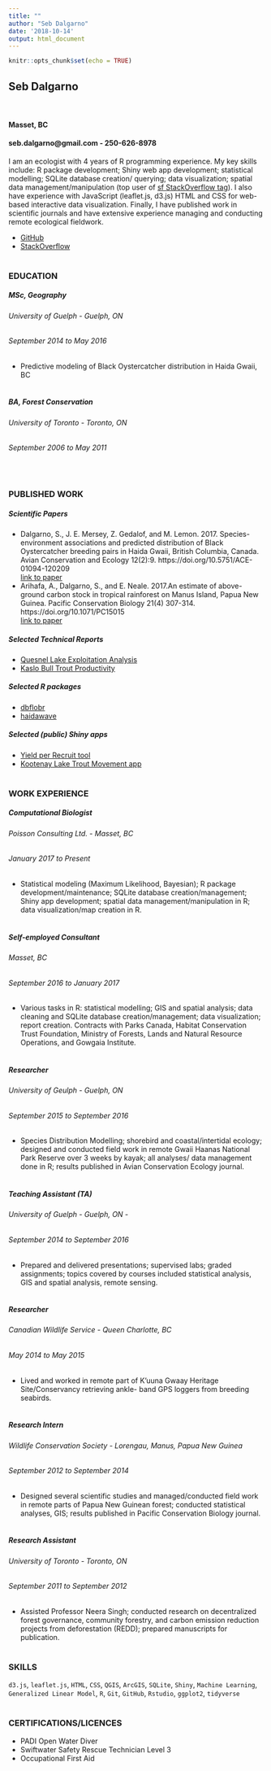 ```yaml
---
title: ""
author: "Seb Dalgarno"
date: '2018-10-14'
output: html_document
---
```


```r
knitr::opts_chunk$set(echo = TRUE)
```

## Seb Dalgarno  
\

#### Masset, BC  
#### seb.dalgarno@gmail.com - 250-626-8978  

I am an ecologist with 4 years of R programming experience. My key skills include: R package development; Shiny web app development; statistical modelling; SQLite database creation/ querying; data visualization; spatial data management/manipulation (top user of [sf StackOverflow tag](https://stackoverflow.com/tags/sf/topusers)). I also have experience with JavaScript (leaflet.js, d3.js) HTML and CSS for web-based interactive data visualization. Finally, I have published work in scientific journals and have extensive experience managing and conducting remote ecological fieldwork.

* [GitHub](https://github.com/sebdalgarno)
* [StackOverflow](https://stackoverflow.com/users/7911031/sebdalgarno)  
\

<!-- Example publication - http://www.ace-eco.org/vol12/iss2/art9/ -->
<!-- Example Shiny apps -->
<!-- https://poissonconsulting.shinyapps.io/ypr-shiny/. (Analytical tool for calculating Yield per Recruit - This is dynamically generated from the ypr package) -->
<!-- https://poissonconsulting.shinyapps.io/klexdatr-movement/ (Interactive visualization of trout movement in Kootenay Lake from receivers and acoustic transmitters). -->
<!-- Example R packages -->
<!-- https://github.com/poissonconsulting/dbflobr  -->
<!-- https://github.com/sebdalgarno/haidawave -->
<!-- Example Reports -->
<!-- https://www.poissonconsulting.ca/analyses/2018/04/11/quesnel-exploit-17.html - Fish exploitation study -->
<!-- https://www.poissonconsulting.ca/analyses/2018/04/17/kaslo-bt-recruits-17.html - Productivity -->

### EDUCATION
##### MSc, Geography
###### University of Guelph - Guelph, ON 
###### September 2014 to May 2016
* Predictive modeling of Black Oystercatcher distribution in Haida Gwaii, BC  
\  

##### BA, Forest Conservation
###### University of Toronto - Toronto, ON 
###### September 2006 to May 2011  
\  

### PUBLISHED WORK
##### Scientific Papers
* Dalgarno, S., J. E. Mersey, Z. Gedalof, and M. Lemon. 2017. Species-environment associations and predicted distribution of Black Oystercatcher breeding pairs in Haida Gwaii, British Columbia, Canada. Avian Conservation and Ecology 12(2):9. https://doi.org/10.5751/ACE-01094-120209  
[link to paper](http://www.ace-eco.org/vol12/iss2/art9/)
* Arihafa, A., Dalgarno, S., and E. Neale. 2017.An estimate of above-ground carbon stock in tropical rainforest on Manus Island, Papua New Guinea. Pacific Conservation Biology 21(4) 307-314. https://doi.org/10.1071/PC15015  
[link to paper](http://www.publish.csiro.au/PC/PC15015)

##### Selected Technical Reports
* [Quesnel Lake Exploitation Analysis](https://www.poissonconsulting.ca/analyses/2018/04/11/quesnel-exploit-17.html)
* [Kaslo Bull Trout Productivity](https://www.poissonconsulting.ca/analyses/2018/04/17/kaslo-bt-recruits-17.html)

##### Selected R packages
* [dbflobr](https://github.com/poissonconsulting/dbflobr)
* [haidawave](https://github.com/sebdalgarno/haidawave)

##### Selected (public) Shiny apps
* [Yield per Recruit tool](https://poissonconsulting.shinyapps.io/ypr-shiny/)
* [Kootenay Lake Trout Movement app](https://poissonconsulting.shinyapps.io/klexdatr-movement/)  
\  

### WORK EXPERIENCE
##### Computational Biologist
###### Poisson Consulting Ltd. - Masset, BC  
###### January 2017 to Present  
* Statistical modeling (Maximum Likelihood, Bayesian); R package development/maintenance; SQLite database creation/management; Shiny app development; spatial data management/manipulation in R; data visualization/map creation in R.  
\  

##### Self-employed Consultant
###### Masset, BC  
###### September 2016 to January 2017  
* Various tasks in R: statistical modelling; GIS and spatial analysis; data cleaning and SQLite database creation/management; data visualization; report creation. Contracts with Parks Canada, Habitat Conservation Trust Foundation, Ministry of Forests, Lands and Natural Resource Operations, and Gowgaia Institute.  
\  

##### Researcher
###### University of Geulph - Guelph, ON
###### September 2015 to September 2016
* Species Distribution Modelling; shorebird and coastal/intertidal ecology; designed and conducted field work in remote Gwaii Haanas National Park Reserve over 3 weeks by kayak; all analyses/ data management done in R; results published in Avian Conservation Ecology journal.  
\  

##### Teaching Assistant (TA)
###### University of Guelph - Guelph, ON -
###### September 2014 to September 2016
* Prepared and delivered presentations; supervised labs; graded assignments; topics covered by courses included statistical analysis, GIS and spatial analysis, remote sensing.  
\  

##### Researcher
###### Canadian Wildlife Service - Queen Charlotte, BC
###### May 2014 to May 2015
* Lived and worked in remote part of K'uuna Gwaay Heritage Site/Conservancy retrieving ankle- band GPS loggers from breeding seabirds.  
\  

##### Research Intern
###### Wildlife Conservation Society - Lorengau, Manus, Papua New Guinea
###### September 2012 to September 2014
* Designed several scientific studies and managed/conducted field work in remote parts of Papua New Guinean forest; conducted statistical analyses, GIS; results published in Pacific Conservation
Biology journal.  
\  

##### Research Assistant
###### University of Toronto - Toronto, ON
###### September 2011 to September 2012
* Assisted Professor Neera Singh; conducted research on decentralized forest governance, community forestry, and carbon emission reduction projects from deforestation (REDD); prepared manuscripts for publication.  
\  

### SKILLS
`d3.js`, `leaflet.js`, `HTML`, `CSS`, `QGIS`, `ArcGIS`, `SQLite`, `Shiny`, `Machine Learning`, `Generalized Linear Model`, `R`, `Git`, `GitHub`, `Rstudio`, `ggplot2`, `tidyverse`  
\  

### CERTIFICATIONS/LICENCES
* PADI Open Water Diver  
* Swiftwater Safety Rescue Technician Level 3  
* Occupational First Aid

